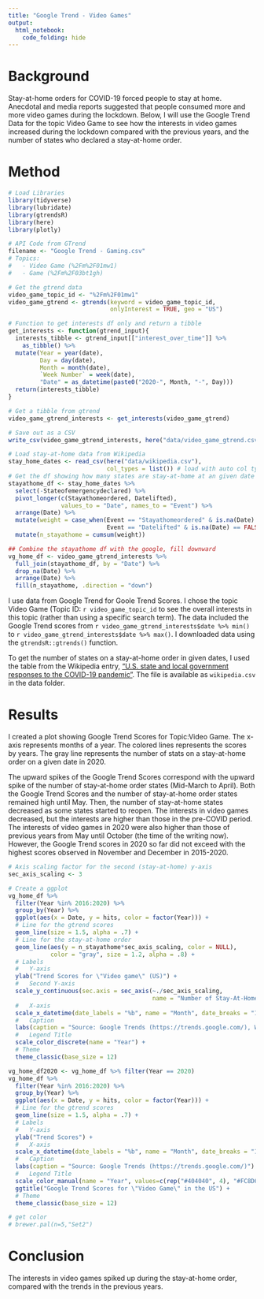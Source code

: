 ```yaml
---
title: "Google Trend - Video Games"
output: 
  html_notebook: 
    code_folding: hide
---
```


# Background
Stay-at-home orders for COVID-19 forced people to stay at home. Anecdotal and media reports suggested that people consumed more and more video games during the lockdown. Below, I will use the Google Trend Data for the topic Video Game to see how the interests in video games increased during the lockdown compared with the previous years, and the number of states who declared a stay-at-home order.

# Method


```r
# Load Libraries
library(tidyverse)
library(lubridate)
library(gtrendsR)
library(here)
library(plotly)

# API Code from GTrend
filename <- "Google Trend - Gaming.csv"
# Topics:
#   - Video Game (%2Fm%2F01mw1)
#   - Game (%2Fm%2F03bt1gh)

# Get the gtrend data
video_game_topic_id <- "%2Fm%2F01mw1"
video_game_gtrend <- gtrends(keyword = video_game_topic_id,
                             onlyInterest = TRUE, geo = "US")

# Function to get interests df only and return a tibble
get_interests <- function(gtrend_input){
  interests_tibble <- gtrend_input[["interest_over_time"]] %>% 
    as_tibble() %>%
  mutate(Year = year(date),
         Day = day(date),
         Month = month(date),
         `Week Number` = week(date),
         "Date" = as_datetime(paste0("2020-", Month, "-", Day)))
  return(interests_tibble)
}

# Get a tibble from gtrend
video_game_gtrend_interests <- get_interests(video_game_gtrend)

# Save out as a CSV
write_csv(video_game_gtrend_interests, here("data/video_game_gtrend.csv"))

# Load stay-at-home data from Wikipedia
stay_home_dates <- read_csv(here("data/wikipedia.csv"),
                            col_types = list()) # load with auto col types
# Get the df showing how many states are stay-at-home at an given date
stayathome_df <- stay_home_dates %>% 
  select(-Stateofemergencydeclared) %>%
  pivot_longer(c(Stayathomeordered, Datelifted),
               values_to = "Date", names_to = "Event") %>%
  arrange(Date) %>%
  mutate(weight = case_when(Event == "Stayathomeordered" & is.na(Date) == FALSE ~ 1,
                            Event == "Datelifted" & is.na(Date) == FALSE ~ -1)) %>% 
  mutate(n_stayathome = cumsum(weight))

## Combine the stayathome df with the google, fill downward
vg_home_df <- video_game_gtrend_interests %>%
  full_join(stayathome_df, by = "Date") %>% 
  drop_na(Date) %>%
  arrange(Date) %>%
  fill(n_stayathome, .direction = "down")
```



I use data from Google Trend for Goole Trend Scores. I chose the topic Video Game (Topic ID: ``r video_game_topic_id`` to see the overall interests in this topic (rather than using a specific search term). The data included the Google Trend scores from `r video_game_gtrend_interests$date %>% min()` to `r video_game_gtrend_interests$date %>% max()`. I downloaded data using the `gtrendsR::gtrends()` function.

To get the number of states on a stay-at-home order in given dates, I used the table from the Wikipedia entry, ["U.S. state and local government responses to the COVID-19 pandemic"](https://en.wikipedia.org/wiki/U.S._state_and_local_government_responses_to_the_COVID-19_pandemic). The file is available as `wikipedia.csv` in the data folder.


# Results

I created a plot showing Google Trend Scores for Topic:Video Game. The x-axis represents months of a year. The colored lines represents the scores by years. The gray line represents the number of stats on a stay-at-home order on a given date in 2020.

The upward spikes of the Google Trend Scores correspond with the upward spike of the number of stay-at-home order states (Mid-March to April). Both the Google Trend Scores and the number of stay-at-home order states remained high until May. Then, the number of stay-at-home states decreased as some states started to reopen. The interests in video games decreased, but the interests are higher than those in the pre-COVID period. The interests of video games in 2020 were also higher than those of previous years from May until October (the time of the writing now). However, the Google Trend scores in 2020 so far did not exceed with the highest scores observed in November and December in 2015-2020. 

```r
# Axis scaling factor for the second (stay-at-home) y-axis
sec_axis_scaling <- 3

# Create a ggplot
vg_home_df %>%
  filter(Year %in% 2016:2020) %>%
  group_by(Year) %>%
  ggplot(aes(x = Date, y = hits, color = factor(Year))) +
  # Line for the gtrend scores
  geom_line(size = 1.5, alpha = .7) + 
  # Line for the stay-at-home order
  geom_line(aes(y = n_stayathome*sec_axis_scaling, color = NULL),
            color = "gray", size = 1.2, alpha = .8) + 
  # Labels
  #   Y-axis
  ylab("Trend Scores for \"Video game\" (US)") +
  #   Second Y-axis
  scale_y_continuous(sec.axis = sec_axis(~./sec_axis_scaling,
                                         name = "Number of Stay-At-Home States")) + 
  #   X-axis
  scale_x_datetime(date_labels = "%b", name = "Month", date_breaks = "1 month") + 
  #   Caption
  labs(caption = "Source: Google Trends (https://trends.google.com/), Wikipedia") +
  #   Legend Title
  scale_color_discrete(name = "Year") + 
  # Theme
  theme_classic(base_size = 12)
```

```r
vg_home_df2020 <- vg_home_df %>% filter(Year == 2020)
vg_home_df %>%
  filter(Year %in% 2016:2020) %>%
  group_by(Year) %>%
  ggplot(aes(x = Date, y = hits, color = factor(Year))) +
  # Line for the gtrend scores
  geom_line(size = 1.5, alpha = .7) + 
  # Labels
  #   Y-axis
  ylab("Trend Scores") +
  #   X-axis
  scale_x_datetime(date_labels = "%b", name = "Month", date_breaks = "1 month") + 
  #   Caption
  labs(caption = "Source: Google Trends (https://trends.google.com/)") +
  #   Legend Title
  scale_color_manual(name = "Year", values=c(rep("#404040", 4), "#FC8D62")) +
  ggtitle("Google Trend Scores for \"Video Game\" in the US") + 
  # Theme
  theme_classic(base_size = 12)

# get color 
# brewer.pal(n=5,"Set2")

```


# Conclusion
The interests in video games spiked up during the stay-at-home order, compared with the trends in the previous years.


 